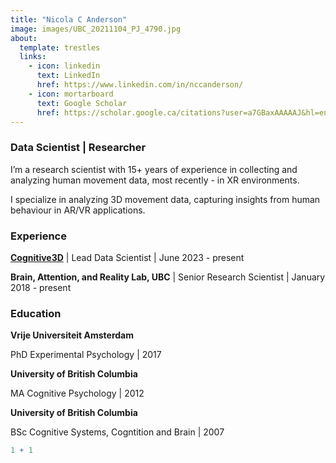 ```yaml
---
title: "Nicola C Anderson"
image: images/UBC_20211104_PJ_4790.jpg
about:
  template: trestles
  links: 
    - icon: linkedin
      text: LinkedIn
      href: https://www.linkedin.com/in/nccanderson/
    - icon: mortarboard
      text: Google Scholar
      href: https://scholar.google.ca/citations?user=a7GBaxAAAAAJ&hl=en&authuser=1
---
```


### Data Scientist \| Researcher

I'm a research scientist with 15+ years of experience in collecting and analyzing human movement data, most recently - in XR environments.

I specialize in analyzing 3D movement data, capturing insights from human behaviour in AR/VR applications.

### Experience

[**Cognitive3D**](https://cognitive3d.com/ "Analytics for VR, AR, MR") \| Lead Data Scientist \| June 2023 - present

**Brain, Attention, and Reality Lab, UBC** \| Senior Research Scientist \| January 2018 - present

### Education

**Vrije Universiteit Amsterdam**

PhD Experimental Psychology \| 2017

**University of British Columbia**

MA Cognitive Psychology \| 2012

**University of British Columbia**

BSc Cognitive Systems, Cogntition and Brain \| 2007

```r
1 + 1
```
